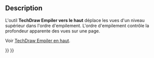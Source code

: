 <languages/>

{{Docnav/fr
|[[TechDraw_StackBottom/fr|Empiler en bas]]
|[[TechDraw_StackDown/fr|Empiler vers le bas]]
|[[TechDraw_Workbench/fr|Atelier TechDraw]]
|IconL=TechDraw_StackBottom.svg
|IconR=TechDraw_StackDown.svg
|IconC=Workbench_TechDraw.svg
}}

{{GuiCommand/fr
|Name=TechDraw StackUp
|Name/fr=TechDraw Empiler vers le haut
|MenuLocation=TechDraw → Empiler → Déplacer la vue vers le haut d'un niveau
|Workbenches=[[TechDraw_Workbench/fr|TechDraw]]
|Shortcut=
|Version=0.21
|SeeAlso=[[TechDraw_StackTop/fr|TechDraw Empiler en haut]], [[TechDraw_StackBottom/fr|TechDraw Empiler en bas]], [[TechDraw_StackDown/fr|TechDraw Empiler vers le bas]]
}}

== Description ==

L'outil '''TechDraw Empiler vers le haut''' déplace les vues d'un niveau supérieur dans l'ordre d'empilement. L'ordre d'empilement contrôle la profondeur apparente des vues sur une page.

Voir [[TechDraw_StackTop/fr|TechDraw Empiler en haut]].


{{Docnav/fr
|[[TechDraw_StackBottom/fr|Empiler en bas]]
|[[TechDraw_StackDown/fr|Empiler vers le bas]]
|[[TechDraw_Workbench/fr|Atelier TechDraw]]
|IconL=TechDraw_StackBottom.svg
|IconR=TechDraw_StackDown.svg
|IconC=Workbench_TechDraw.svg
}}

{{TechDraw Tools navi{{#translation:}}}}
{{Userdocnavi{{#translation:}}}}